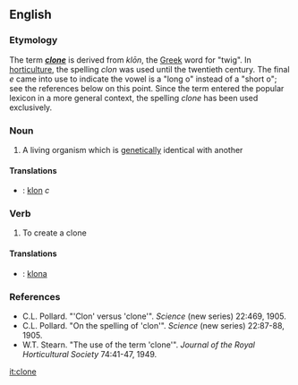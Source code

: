 ==English==
===Etymology===
The term '''''[[clone]]''''' is derived from ''kl&#333;n'', the [[Wikipedia:Greek language|Greek]] word for "twig".
In [[Wikipedia:horticulture|horticulture]], the spelling ''clon'' was used until the twentieth century.
The final ''e'' came into use to indicate the vowel is a "long o" instead of a "short o";
see the references below on this point.
Since the term entered the popular lexicon in a more general context,
the spelling ''clone'' has been used exclusively. 

=== Noun ===
#A living organism which is [[genetically]] identical with another

====Translations====
*{{sv}}: [[klon]] ''c''

=== Verb ===
#To create a clone

====Translations====
*{{sv}}: [[klona]]


=== References ===

* C.L. Pollard. "'Clon' versus 'clone'". ''Science'' (new series) 22:469, 1905.
* C.L. Pollard. "On the spelling of 'clon'". ''Science'' (new series) 22:87-88, 1905.
* W.T. Stearn. "The use of the term 'clone'". ''Journal of the Royal Horticultural Society'' 74:41-47, 1949.

[[it:clone]]
